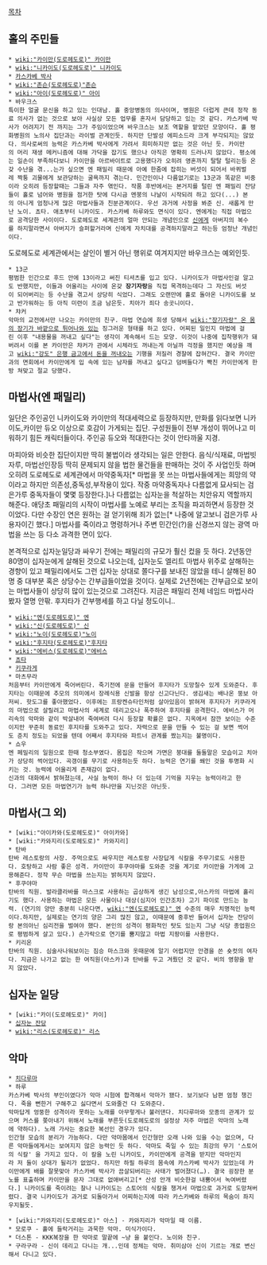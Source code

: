 [[목차]]

== 홀의 주민들 ==
 * [[wiki:"카이만(도로헤도로)" 카이만]]
 * [[wiki:"니카이도(도로헤도로)" 니카이도]]
 * [[카스카베 박사]]
 * [[wiki:"존슨(도로헤도로)"존슨]]
 * [[wiki:"아이(도로헤도로)" 아이]]
 * 바우크스
 특이한 얼굴 문신을 하고 있는 인대남. 홀 중앙병동의 의사이며, 병원은 더럽게 큰데 정작 동료 의사가 없는 것으로 보아 사실상 모든 업무를 혼자서 담당하고 있는 것 같다. 카스카베 박사가 어려지기 전 까지는 그가 주임이었으며 바우크스는 보조 역할을 맡았던 모양이다. 홀 평화병원의 노의사 집단과는 라이벌 관계인듯. 하지만 단발성 에피소드라 크게 부각되지는 않았다. 의사로써의 능력은 카스카베 박사에게 가려서 희미하지만 없는 것은 아닌 듯. 카이만의 머리 재생 메커니즘에 대해 가닥을 잡기도 했으나 아직은 명확히 드러나지 않았다. 평소에는 일손이 부족하다보니 카이만을 아르바이트로 고용했다가 오히려 영혼까지 탈탈 털리는등 온갖 수난을 겪...는가 싶으면 엔 패밀리 때문에 아예 한줌에 잡히는 버섯이 되어서 바퀴벌레 짝퉁 괴물에게 보관당하는 굴욕까지 겪는다. 민간인이나 다름없기로는 13군과 똑같은 비중이라 오히려 등장할때는 그들과 자주 엮인다. 작품 후반에서는 본거지를 털린 엔 패밀리 잔당들이 홀로 넘어와 병원을 점거한 탓에 다시금 멘붕의 나날이 시작되려 하고 있다(...) 본의 아니게 엄청나게 많은 마법사들과 친분관계이다. 우선 과거에 사정을 봐준 신. 새롭게 만난 노이. 쵸타. 애초부터 니카이도. 카스카베 하루와도 면식이 있다. 엔에게는 직접 마법으로 공격당한 사이이다. 도로헤도로 세계관의 얼마 안되는 개념인으로 [[신]]에게 아버지의 복수를 하지말라면서 아버지가 슬퍼할거라며 신에게 자치대를 공격하지말라고 하는등 엄청난 개념인이다. 
도로헤도로 세계관에서는 살인이 별거 아닌 행위로 여겨지지만 바우크스는 예외인듯.
 * 13군
 평범한 인간으로 후드 안에 13이라고 써진 티셔츠를 입고 있다. 니카이도가 마법사인걸 알고도 반했지만, 이들과 어울리는 사이에 온갖 '''장기자랑'''을 직접 목격하는데다 그 자신도 버섯이 되어버리는 등 수난을 겪고서 상당히 식었다. 그래도 오랜만에 홀로 돌아온 니카이도를 보고 반가워하는 등 아직 미련이 조금 남은듯. 치아가 죄다 송곳니이다.
 * 챠커
 악마의 교전에서만 나오는 카이만의 친구. 마법 연습에 희생 당해서 [[wiki:"장기자랑" 온 몸의 장기가 바깥으로 튀어나와 있는]] 징그러운 형태를 하고 있다. 어찌된 일인지 마법에 걸린 이후 "내용물을 꺼내고 싶다"는 생각이 계속해서 드는 모양. 이것이 나중에 집착행위가 돼버려서 이를 본 카이만은 챠커가 관에서 시체라도 꺼내는게 아닐까 걱정을 했지만 예상을 깨고 [[wiki:"강도" 은행 금고에서 돈을 꺼내오는]] 기행을 저질러 경찰에 잡혀간다. 결국 카이만과의 면회에서 카이만에게 입 속에 있는 남자를 꺼내고 싶다고 덤벼들다가 빡친 카이만에게 한방 쳐맞고 절교 당했다.

== 마법사(엔 패밀리) ==
일단은 주인공인 니카이도와 카이만의 적대세력으로 등장하지만, 만화를 읽다보면 니카이도,카이만 듀오 이상으로 호감이 가게되는 집단. 구성원들이 전부 개성이 뛰어나고 미워하기 힘든 캐릭터들이다. 주인공 듀오와 적대한다는 것이 안타까울 지경. 

마피아와 비슷한 집단이지만 딱히 불법이라 생각되는 일은 안한다. 음식/식재료, 마법빗자루, 마법선인장등 딱히 문제되지 않을 법한 물건들을 판매하는 것이 주 사업인듯 하며 오히려 도로헤도로 세계관에서 마약중독자[* 마법을 못 쓰는 마법사들에게는 희망의 약이라고 하지만 의존성,중독성,부작용이 있다. 작중 마약중독자나 다름없게 묘사되는 검은가루 중독자들이 몇몇 등장한다.]나 다름없는 십자눈을 척살하는 치안유지 역할까지 해준다. 애당초 패밀리의 시작이 마법사를 노예로 부리는 조직을 파괴하면서 등장한 것이었다. 다만 수장인 연은 원하는 걸 얻기위해 죄가 없는[* 나중에 알고보니 검은가루 사용자이긴 했다.] 마법사를 죽이라고 명령하거나 주변 민간인(?)을 신경쓰지 않는 광역 마법을 쓰는 등 다소 과격한 면이 있다.

본격적으로 십자눈일당과 싸우기 전에는 패밀리의 규모가 훨신 컸을 듯 하다. 2년동안 80명이 십자눈에게 살해된 것으로 나오는데, 십자눈도 엘리트 마법사 위주로 살해하는 경향이 있고 패밀리에서도 그런 십자눈 상대로 쫄다구를 보내진 않았을 테니 살해된 80명 중 대부분 혹은 상당수는 간부급들이었을 것이다. 실제로 2년전에는 간부급으로 보이는 마법사들이 상당히 많이 있는것으로 그려진다. 지금은 패밀리 전체 네임드 마법사라봤자 열명 안팎. 후지타가 간부행세를 하고 다닐 정도이니..

 * [[wiki:"엔(도로헤도로)" 엔]]
 * [[wiki:"신(도로헤도로)" 신]]
 * [[wiki:"노이(도로헤도로)"노이]]
 * [[wiki:"후지타(도로헤도로)"후지타]]
 * [[wiki:"에비스(도로헤도로)"에비스]]
 * [[쵸타]]
 * [[키쿠라게]]
 * 마츠무라
 처음부터 카이만에게 죽어버린다. 죽기전에 문을 만들어 후지타가 도망칠수 있게 도와준다. 후지타는 이때문에 추모의 의미에서 장례식용 신발을 항상 신고다닌다. 생김새는 배나온 뚱보 아저씨. 핫도그를 좋아했었다. 이후에는 프랑켄슈타인처럼 살아있음이 밝혀져 후지타가 키쿠라게의 마법으로 살릴려고 마법사의 세계로 데리고오나 폭주하여 후지타를 공격한다. 에비스가 머리속의 악마와 같이 박살내어 죽여버려 다시 등장할 확률은 없다. 지옥에서 잠깐 보이는 수준이지만 꾸준히 동료인 후지타를 도와주고 있다. 자력으로 문을 만들 수 있는 걸 보면 썩어도 준치 정도는 되었을 텐데 어째서 후지타와 파트너 관계를 짰는지는 불명이다.
 * 쇼우
 엔 페밀리의 일원으로 한때 청소부였다. 몸집은 작으며 가면은 붕대를 둘둘말은 모습이고 치아가 상당히 썩어있다. 곡갱이를 무기로 사용하는듯 하다. 능력은 연기를 쐐인 것을 투명화 시키는 것. 능력에 어울리게 존재감이 없다.
 신과의 대화에서 밝혀졌는데, 사실 능력이 하나 더 있는데 기억을 지우는 능력이라고 한다. 그러면 모든 마법연기가 능력 하나만을 지닌것은 아닌듯.
 
== 마법사(그 외) ==
 * [wiki:"아이카와(도로헤도로)" 아이카와]
 * [wiki:"카와지리(도로헤도로)" 카와지리]
 * 탄바
 탄바 레스토랑의 사장. 주먹으로도 싸우지만 레스토랑 사장답게 식칼을 주무기로도 사용한다. 호탕하고 사람 좋은 성격. 카이만이 후쿠야마를 도와준 것을 계기로 카이만을 가게에 고용해준다. 정작 무슨 마법을 쓰는지는 밝혀지지 않았다.
 * 후쿠야마
 탄바의 직원. 발라클라바를 마스크로 사용하는 곱상하게 생긴 남성으로,아스카의 마법에 홀리기도 했다. 사용하는 마법은 모든 사물이나 대상(심지어 인간조차) 고기 파이로 만드는 능력. (연기의 양만 충분히 나온다면, [[wiki:"엔(도로헤도로)" 엔]] 수준의 매우 치명적인 능력이다.하지만, 실제로는 연기의 양은 그리 많진 않고, 이때문에 중후반 들어서 십자눈 잔당이랑 본의아닌 심리전을 벌여야 했다. 본인의 성격이 평화적인 탓도 있는지 그냥 식당 종업원으로 평범하게 살고 있다.) 손가락으로 연기를 뿜지않고 마법 지팡이를 사용한다.
 * 키리온
 탄바의 직원. 심술사나워보이는 짐승 마스크와 옷때문에 알기 어렵지만 안경을 쓴 숏컷의 여자다. 지금은 나가고 없는 한 여직원(아스카)과 탄바를 두고 겨뤘던 것 같다. 비의 영향을 받지 않았다.

== 십자눈 일당 ==
 * [wiki:"카이(도로헤도로)" 카이]
 * [[십자눈 잔당]]
 * [[wiki:"리스(도로헤도로)" 리스]]

== 악마 ==
 * [[치다루마]]
 * 하루
 카스카베 박사의 부인이였다가 악마 시험에 합격해서 악마가 됐다. 보기보다 남편 엄청 챙긴다. 죽을 뻔한거 구해주고 싫다면서 도와줄건 다 도와준다.
 악마답게 엉뚱한 성격이라 못하는 노래를 아무렇게나 불러댄다. 치다루마와 모종의 관계가 있으며 커스를 쫒아내기 위해서 노래를 부른듯(도로헤도로의 설정상 저주 마법은 악마의 노래에 약하다). 노래 가사는 중요한 복선인 경우가 있다.
 인간형 모습의 분리가 가능하다. 다만 악마몸에서 인간형만 오래 나와 있을 수는 없으며, 다른 악마들에게서는 보여지지 않은 능력인 듯 하다. 악마도 죽일 수 있는 최강의 무기 '스토어의 식칼' 을 가지고 있다. 이 칼을 노린 니카이도, 카이만에게 공격을 받지만 악마인지라 저 둘이 상대가 될리가 없었다. 하지만 하필 하루의 몸속에 카스카베 박사가 있었는데 카이만에게 배를 잘못맞아 카스카베 박사가 끔살되버리는 사태가 벌어졌다(…). 결국 굉장한 분노를 표출하며 카이만을 문자 그대로 없애버리고[* 산성 안개 비슷한걸 내뿜어서 녹여버렸다.] 니카이도를 죽이려는 찰나 니카이도는 스토어의 식칼을 챙겨서 마법으로 과거로 도망쳐버렸다. 결국 니카이도가 과거로 되돌아가서 어찌하는지에 따라 카스카베와 하루의 목숨이 좌지우지될듯.

 * [wiki:"카와지리(도로헤도로)" 아스] - 카와지리가 악마일 때 이름.
 * 모로쿠 - 홀에 들락거리는 과묵한 악마. 미식가이다.
 * 더스톤 - KKK복장을 한 악마로 말끝에 ~냥 을 붙인다. 노이와 친구.
 * 구라구라 - 신이 데리고 다니는 개...인데 정체는 악마. 취미삼아 신이 기르는 개로 변신해서 다니고 있다.
